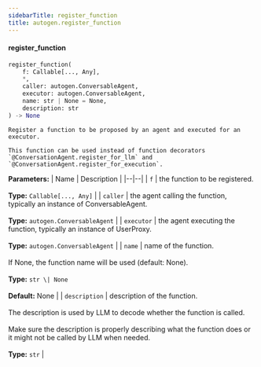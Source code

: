 ```yaml
---
sidebarTitle: register_function
title: autogen.register_function
---
```


<code class="doc-symbol doc-symbol-heading doc-symbol-function"></code>
#### register_function

```python
register_function(
    f: Callable[..., Any],
    *,
    caller: autogen.ConversableAgent,
    executor: autogen.ConversableAgent,
    name: str | None = None,
    description: str
) -> None
```

    Register a function to be proposed by an agent and executed for an executor.
    
    This function can be used instead of function decorators `@ConversationAgent.register_for_llm` and
    `@ConversationAgent.register_for_execution`.

<b>Parameters:</b>
| Name | Description |
|--|--|
| `f` | the function to be registered.<br/><br/>**Type:** `Callable[..., Any]` |
| `caller` | the agent calling the function, typically an instance of ConversableAgent.<br/><br/>**Type:** `autogen.ConversableAgent` |
| `executor` | the agent executing the function, typically an instance of UserProxy.<br/><br/>**Type:** `autogen.ConversableAgent` |
| `name` | name of the function.<br/><br/>If None, the function name will be used (default: None).<br/><br/>**Type:** `str \| None`<br/><br/>**Default:** None |
| `description` | description of the function.<br/><br/>The description is used by LLM to decode whether the function is called.<br/><br/>Make sure the description is properly describing what the function does or it might not be called by LLM when needed.<br/><br/>**Type:** `str` |

<br />